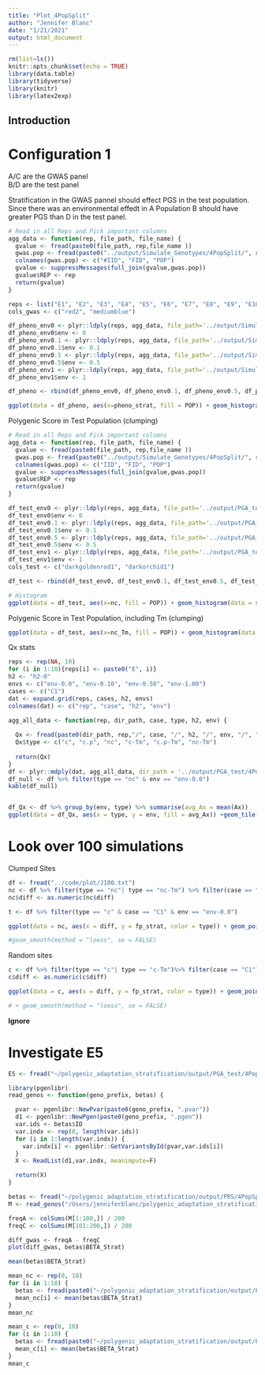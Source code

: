 ```yaml
---
title: "Plot_4PopSplit"
author: "Jennifer Blanc"
date: "1/21/2021"
output: html_document
---
```


```r
rm(list=ls())
knitr::opts_chunk$set(echo = TRUE)
library(data.table)
library(tidyverse)
library(knitr)
library(latex2exp)
```

## Introduction


# Configuration 1

A/C are the GWAS panel  
B/D are the test panel  

Stratification in the GWAS pannel should effect PGS in the test population. Since there was an environmental effedt in A Population B should have greater PGS than D in the test panel. 

```r
# Read in all Reps and Pick important columns 
agg_data <- function(rep, file_path, file_name) {
  gvalue <- fread(paste0(file_path, rep,file_name ))
  gwas.pop <- fread(paste0("../output/Simulate_Genotypes/4PopSplit/", rep, "/C1/ids.gwas"), header = F)
  colnames(gwas.pop) <- c("#IID", "FID", "POP")
  gvalue <- suppressMessages(full_join(gvalue,gwas.pop))
  gvalue$REP <- rep
  return(gvalue)
}

reps <- list("E1", "E2", "E3", "E4", "E5", "E6", "E7", "E8", "E9", "E10")
cols_gwas <- c("red2", "mediumblue")

df_pheno_env0 <- plyr::ldply(reps, agg_data, file_path='../output/Simulate_Phenotypes/4PopSplit/', file_name='/C1/h2-0/env-0.0/genos-gwas_common.phenos.txt')
df_pheno_env0$env <- 0
df_pheno_env0.1 <- plyr::ldply(reps, agg_data, file_path='../output/Simulate_Phenotypes/4PopSplit/', file_name='/C1/h2-0/env-0.10/genos-gwas_common.phenos.txt')
df_pheno_env0.1$env <- 0.1
df_pheno_env0.5 <- plyr::ldply(reps, agg_data, file_path='../output/Simulate_Phenotypes/4PopSplit/', file_name='/C1/h2-0/env-0.50/genos-gwas_common.phenos.txt')
df_pheno_env0.5$env <- 0.5
df_pheno_env1 <- plyr::ldply(reps, agg_data, file_path='../output/Simulate_Phenotypes/4PopSplit/', file_name='/C1/h2-0/env-1.00/genos-gwas_common.phenos.txt')
df_pheno_env1$env <- 1

df_pheno <- rbind(df_pheno_env0, df_pheno_env0.1, df_pheno_env0.5, df_pheno_env1)

ggplot(data = df_pheno, aes(x=pheno_strat, fill = POP)) + geom_histogram(data = subset(df_pheno, POP == "A"), alpha = 0.75, bins = 30) + geom_histogram(data = subset(df_pheno, POP == "C"), alpha = 0.75, bins = 30) + facet_grid(REP ~ env) + theme_bw() + xlab("Stratified Phenotype") + scale_fill_manual(values = cols_gwas)
```

Polygenic Score in Test Population (clumping) 
```r
# Read in all Reps and Pick important columns 
agg_data <- function(rep, file_path, file_name) {
  gvalue <- fread(paste0(file_path, rep,file_name ))
  gwas.pop <- fread(paste0("../output/Simulate_Genotypes/4PopSplit/", rep, "/C1/ids.test"), header = F)
  colnames(gwas.pop) <- c("IID", "FID", "POP")
  gvalue <- suppressMessages(full_join(gvalue,gwas.pop))
  gvalue$REP <- rep
  return(gvalue)
}

df_test_env0 <- plyr::ldply(reps, agg_data, file_path='../output/PGA_test/4PopSplit/', file_name='/C1/h2-0/env-0.0/PGS.txt')
df_test_env0$env <- 0
df_test_env0.1 <- plyr::ldply(reps, agg_data, file_path='../output/PGA_test/4PopSplit/', file_name='/C1/h2-0/env-0.10/PGS.txt')
df_test_env0.1$env <- 0.1
df_test_env0.5 <- plyr::ldply(reps, agg_data, file_path='../output/PGA_test/4PopSplit/', file_name='/C1/h2-0/env-0.50/PGS.txt')
df_test_env0.5$env <- 0.5
df_test_env1 <- plyr::ldply(reps, agg_data, file_path='../output/PGA_test/4PopSplit/', file_name='/C1/h2-0/env-1.00/PGS.txt')
df_test_env1$env <- 1
cols_test <- c("darkgoldenrod1", "darkorchid1")

df_test <- rbind(df_test_env0, df_test_env0.1, df_test_env0.5, df_test_env1)

# Histogram 
ggplot(data = df_test, aes(x=nc, fill = POP)) + geom_histogram(data = subset(df_test, POP == "B"), alpha = 0.75, bins = 30) + geom_histogram(data = subset(df_test, POP == "D"), alpha = 0.75, bins = 30) + facet_grid(REP ~ env) + theme_bw() + xlab("Stratified Phenotype") + scale_fill_manual(values = cols_test)
```

Polygenic Score in Test Population, including Tm (clumping) 
```r
ggplot(data = df_test, aes(x=nc_Tm, fill = POP)) + geom_histogram(data = subset(df_test, POP == "B"), alpha = 0.75, bins = 30) + geom_histogram(data = subset(df_test, POP == "D"), alpha = 0.75, bins = 30) + facet_grid(REP ~ env) + theme_bw() + xlab("Stratified Phenotype") + scale_fill_manual(values = cols_test)
```

Qx stats
```r
reps <- rep(NA, 10)
for (i in 1:10){reps[i] <- paste0("E", i)}
h2 <- "h2-0"
envs <- c("env-0.0", "env-0.10", "env-0.50", "env-1.00")
cases <- c("C1")
dat <- expand.grid(reps, cases, h2, envs)
colnames(dat) <- c("rep", "case", "h2", "env")

agg_all_data <- function(rep, dir_path, case, type, h2, env) {
  
  Qx <- fread(paste0(dir_path, rep,"/", case, "/", h2, "/", env, "/", "Qx.txt"))
  Qx$type <- c("c", "c.p", "nc", "c-Tm", "c.p-Tm", "nc-Tm")
  
  return(Qx)
}
df <- plyr::mdply(dat, agg_all_data, dir_path = '../output/PGA_test/4PopSplit/' )
df_null <- df %>% filter(type == "nc" & env == "env-0.0")
kable(df_null)


df_Qx <- df %>% group_by(env, type) %>% summarise(avg_Ax = mean(Ax))
ggplot(data = df_Qx, aes(x = type, y = env, fill = avg_Ax)) +geom_tile() + theme_classic() +  theme(panel.border = element_rect(colour = "black", fill=NA, size=1)) + scale_fill_gradient(low = "lightgoldenrod1", high = "blue")
```

# Look over 100 simulations 

Clumped Sites 
```r
df <- fread("../code/plot/J100.txt")
nc <- df %>% filter(type == "nc"| type == "nc-Tm") %>% filter(case == "C1") %>% group_by(env, type, case) %>% summarise(fp_strat = sum(`P-EN` < 0.05)/ n(), avg_Ax = mean(Ax)) %>% separate(env, c("env", "diff"), "-")
nc$diff <- as.numeric(nc$diff)

t <- df %>% filter(type == "c" & case == "C1" & env == "env-0.0")

ggplot(data = nc, aes(x = diff, y = fp_strat, color = type)) + geom_point(size =3)+ xlab("Mean(A) - Mean(C)") + ylab("False Postive Rate") + theme_classic(base_size = 14) + scale_color_manual(values = c("goldenrod2", "navy"), labels = unname(TeX(c("No covariate", " Including $T^{GWAS}")))) + theme(panel.border = element_rect(colour = "black", fill=NA, size=1)) + ylim(0,1) + labs(colour="GWAS") + theme(legend.text.align = 0)+ geom_hline(yintercept = 0.05, color = "red")

#geom_smooth(method = "loess", se = FALSE) 
```

Random sites
```r
c <- df %>% filter(type == "c"| type == "c-Tm")%>% filter(case == "C1") %>% group_by(env, type) %>% summarise(fp_strat = sum(`P-EN` < 0.05)/ n()) %>% separate(env, c("env", "diff"), "-")
c$diff <- as.numeric(c$diff)

ggplot(data = c, aes(x = diff, y = fp_strat, color = type)) + geom_point(size =3)+ xlab("Mean(A) - Mean(B)") + ylab("False Postive Rate") + theme_classic(base_size = 14) + scale_color_manual(values = c("goldenrod2", "navy"), labels = unname(TeX(c("No covariate", " Including $T^{GWAS}")))) + theme(panel.border = element_rect(colour = "black", fill=NA, size=1)) + ylim(0,1) + labs(colour="GWAS") + theme(legend.text.align = 0) + geom_hline(yintercept = 0.05, color = "red")

# + geom_smooth(method = "loess", se = FALSE) 
```





**Ignore** 





# Investigate E5 
```r
E5 <- fread("~/polygenic_adaptation_stratification/output/PGA_test/4PopSplit/E5/C1/h2-0/env-0.0/PGS.txt")

library(pgenlibr)
read_genos <- function(geno_prefix, betas) {

  pvar <- pgenlibr::NewPvar(paste0(geno_prefix, ".pvar"))
  d1 <- pgenlibr::NewPgen(paste0(geno_prefix, ".pgen"))
  var.ids <- betas$ID
  var.indx <- rep(0, length(var.ids))
  for (i in 1:length(var.indx)) {
    var.indx[i] <- pgenlibr::GetVariantsById(pvar,var.ids[i])
  }
  X <- ReadList(d1,var.indx, meanimpute=F)

  return(X)
}

betas <- fread("~/polygenic_adaptation_stratification/output/PRS/4PopSplit/E5/C1/h2-0/env-0.0/genos-gwas_common.c.betas")
M <- read_genos("/Users/jenniferblanc/polygenic_adaptation_stratification/output/Simulate_Genotypes/4PopSplit/E5/C1/genos-gwas_common", betas)

freqA <- colSums(M[1:100,]) / 200 
freqC <- colSums(M[101:200,]) / 200 

diff_gwas <- freqA - freqC
plot(diff_gwas, betas$BETA_Strat)

mean(betas$BETA_Strat)
```


```r
mean_nc <- rep(0, 10)
for (i in 1:10) {
  betas <- fread(paste0("~/polygenic_adaptation_stratification/output/PRS/4PopSplit/E", i, "/C1/h2-0/env-0.0/genos-gwas_common.nc.betas"))
  mean_nc[i] <- mean(betas$BETA_Strat)
}
mean_nc
```

```r
mean_c <- rep(0, 10)
for (i in 1:10) {
  betas <- fread(paste0("~/polygenic_adaptation_stratification/output/PRS/4PopSplit/E", i, "/C1/h2-0/env-0.0/genos-gwas_common.c.betas"))
  mean_c[i] <- mean(betas$BETA_Strat)
}
mean_c
```
































